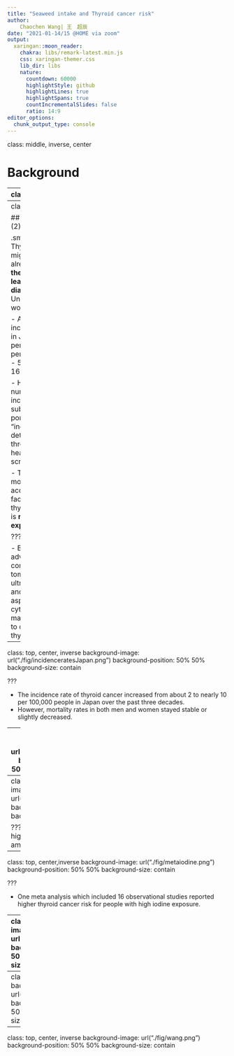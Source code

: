 ```yaml
---
title: "Seaweed intake and Thyroid cancer risk"
author: 
    Chaochen Wang| 王　超辰 
date: "2021-01-14/15 @HOME via zoom"
output:
  xaringan::moon_reader:
    chakra: libs/remark-latest.min.js
    css: xaringan-themer.css
    lib_dir: libs
    nature:
      countdown: 60000
      highlightStyle: github
      highlightLines: true
      highlightSpans: true
      countIncrementalSlides: false
      ratio: 14:9
editor_options: 
  chunk_output_type: console
---
```



class: middle, inverse, center

# Background


---
class: middle

## Background (1)

.small[
- Iodine is an essential micronutrient that is oxidized to produce iodine-containing thyroid hormones. 

- Iodine deficiency has long been a recognized global public health problem, however, there was not much emphasis on the possible "consequences" of **iodine excess**. 

- The sources of excess iodine can be from 
  - iodized salt, ~~drinking water~~, ~~milk rich in iodine~~, seaweeds, and dietary supplements.
  
- Iodine excess can cause subclinical or overt thyroid dysfunction, and even thyroid (papillary) cancer.
]

???

- The recommended dietary allowance (RDA) for adults is 150 micrograms/day, 220 to 250 micrograms/day for pregnant women, and 250 to 290 micrograms/day for breastfeeding women.

- up to 1 mg/day is (probably) safe for most people




---
class: middle

## Background (2)

.small[
- Thyroid cancer might have already become **the third leading cancer diagnosis** in the United States in women.

- Age-adjusted incidence rate in Japan (2016,  per 100,000 person-years): 
    - 5.7 in men
    - 16.7 in women

- However, the numbers may include substantial portions of "incidentally-detected" cases through health/cancer screenings. 

- The only mostly accepted risk factor for thyroid cancer is **radiation exposure**.
]

???

- Because the advance of computer tomography, ultrasonography and fine needle aspiration cytology has made it possible to detect small thyroid cancers.

---
class: top, center, inverse
background-image: url("./fig/incidenceratesJapan.png")
background-position: 50% 50%
background-size: contain


???

- The incidence rate of thyroid cancer increased from about 2 to nearly 10 per 100,000 people in Japan over the past three decades. 
- However, mortality rates in both men and women stayed stable or slightly decreased.


---
class: top, center, inverse
background-image: url("./fig/globalincidence.png")
background-position: 50% 50%
background-size: contain

???
https://gco.iarc.fr/today/online-analysis-map?v=2020&mode=population&mode_population=continents&population=900&populations=900&key=asr&sex=0&cancer=32&type=0&statistic=5&prevalence=0&population_group=0&ages_group%5B%5D=0&ages_group%5B%5D=17&nb_items=10&group_cancer=1&include_nmsc=1&include_nmsc_other=1&projection=natural-earth&color_palette=default&map_scale=quantile&map_nb_colors=5&continent=0&rotate=%255B10%252C0%255D

- Global incidence seems to be higher in high-income countries compared with low-income and middle-income countries for both men and women. 

---
class: top, center,
background-image: url("./fig/globalmortality.png")
background-position: 50% 50%
background-size: contain

???
- However, mortality in high-income countries are among the lowest worldwide


---
class: top, center,inverse
background-image: url("./fig/metaiodine.png")
background-position: 50% 50%
background-size: contain

???

- One meta analysis which included 16 observational studies reported higher thyroid cancer risk for people with high iodine exposure.



---
class: top
background-image: url("./fig/metaOR.png")
background-position: 50% 10%
background-size: contain



.footnote[
- This meta-analysis evaluated different types of iodine level and we can see there is no evidence for increased thyroid cancer risk in any kind of measurements. 
- Another problem in this study is that they **only included subjects in the highest and the lowest exposure groups**. 
]

---
class: top, center, inverse
background-image: url("./fig/michikawa.png")
background-position: 50% 50%
background-size: contain


---
class: top, center, inverse
background-image: url("./fig/wang.png")
background-position: 50% 50%
background-size: contain



